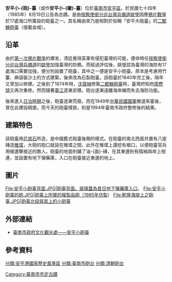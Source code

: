 {{tw monument
|name=安平小-{砲}-臺
|formername=
|image=安平小砲臺.JPG
|imagename=安平小砲臺正面
{{Infobox mapframe|tyep=shape|zoom=15|frame-width=280}}
|othername=
|formalname=
|level=直轄市定古蹟
|class=砲臺
|time={{QIN}}道光二十年（1840年）
|location={{TWN}}台南市安平區安平路與湖內二街交叉路口
|open=全天
|cost=免費
|website=
|coordinates={{coord|22.999489|N|120.158533|E|type:landmark|display=it}}
|reg_url =https://nchdb.boch.gov.tw/assets/overview/monument/19850819000077
}}
'''安平小-{砲}-臺'''（或作'''安平小-{礮}-臺'''）位於[[臺南市|臺南市]][[安平區|安平區]]，於民國七十四年（1985年）8月19日公告為古蹟{{r|文}}。是由[[按察使銜分巡台灣兵備道|按察使銜分巡台灣兵備道]][[姚瑩|姚瑩]]因應[[鴉片戰爭|鴉片戰爭]]於17處海口所籌設的砲臺之一{{r|傅}}。其名稱由來乃是相對於俗稱「安平大砲臺」的[[二鯤鯓砲臺|二鯤鯓砲臺]]（億載金城）{{r|傅}}。

== 沿革 ==
由於[[第一次鴉片戰爭|第一次鴉片戰爭]]的爆发，清廷覺得英軍有侵犯臺灣的可能，便命時任[[按察使銜分巡台灣兵備道|按察使銜分巡台灣兵備道]]的[[姚瑩|姚瑩]]加強臺灣的防務{{r|王}}。而經過評估後，姚瑩認為臺灣的海防有17處海口需要加強，便分別設置了砲臺，其中之一便是安平小砲臺{{r|王}}。原本是考慮用竹簍、麻袋裝沙土的方式建築，後來改為石製砲臺{{r|王}}。該砲臺於1840年完工後，隔年又曾加以修建{{r|傅}}。之後到了1874年時，[[沈葆楨|沈葆楨]]修築[[二鯤鯓砲臺|二鯤鯓砲臺]]時，臺灣府知府[[周懋琦|周懋琦]]又再次重修{{r|傅}}。然而隨著[[臺江內海|臺江]]逐漸淤積，砲台逐漸遠離海岸線而失去海防功能{{r|遠}}。

後來進入[[臺灣日治時期|日治時期]]之後，砲臺逐漸荒廢。而在1949年[[中華民國國軍|中華民國國軍]]撤退來臺後，曾在此建設碉堡。而今天的砲臺樣貌，則是1994年臺南市政府整修後的結果{{r|遠}}。

== 建築特色 ==
該砲臺用[[花崗石|花崗石]]所造，是中國舊式砲臺後期的樣式{{r|遠}}。在砲臺的南北西面共置有八座磚造[[雉堞|雉堞]]，大砲的砲口就設在雉堞之間，此外在雉堞上還挖有槍口，以便砲臺官兵用槍還擊接近的敵人。砲臺的地面則鋪了油-{面}-磚，在其東邊則有階梯與岸上相連，並設置有地下彈藥庫，入口在砲臺接近東邊的地上{{r|傅}}。

== 圖片 ==
<gallery>
File:安平小砲臺背面.JPG|砲臺背面。玻璃蓋為昔日地下彈藥庫入口。
File:安平小砲臺的砲.JPG|砲臺上所擺的複製品砲（1985年仿製{{r|遠}}）
File:乾隆海堤上之砲臺.JPG|砲臺北段與其上的小砲臺
</gallery>

== 外部連結 ==
*[https://www.twtainan.net/zh-tw/attractions/detail/691 臺南市政府文化觀光處——安平小砲臺] {{Wayback|url=https://www.twtainan.net/zh-tw/attractions/detail/691 |date=20210624023535 }}

== 參考資料 ==
{{commonscat|Anping Small Fort}}
{{reflist|refs=
<ref name="文">[https://nchdb.boch.gov.tw/assets/advanceSearch/monument/19850819000077 安平小砲臺].文化部文化資產局</ref>
<ref name="王">{{cite book|author=王浩一 |title=在廟口說書 |date=2008-08 |publisher=心靈工坊文化 |location=台北市 |isbn=978-986-6782-47-3 |pages=260、261頁}}</ref>
<ref name="傅">{{cite book|author=傅朝卿 |title=台南市古蹟與歷史建築總覽 |date=2001-11|publisher=台灣建築與文化資產出版社 |location=台南市 |isbn=957-30880-4-5 |pages=32頁}}</ref>
<ref name="遠">{{cite book|author=遠流台灣館 |title=台南歷史深度旅遊 |date=2003-02-01 |publisher=遠流出版社 |location=台北市 |isbn=957-30880-4-5 |pages=328、329頁}}</ref>
}}
{{臺南市古蹟}}
{{台灣直轄市定古蹟}}

[[分類:安平港國家歷史風景區|分類:安平港國家歷史風景區]]
[[Category:臺南市市定古蹟|Category:臺南市市定古蹟]]
[[分類:臺南市砲台|分類:臺南市砲台]]
[[分類:清朝砲台|分類:清朝砲台]]